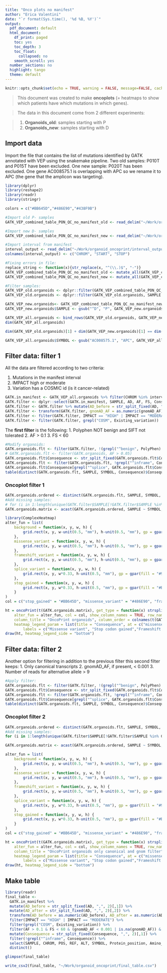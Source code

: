```yaml
---
title: "Onco plots no manifest"
author: "Erica Valentini"
date: "`r format(Sys.time(), '%d %B, %Y')`"
output:
  pdf_document: default
  html_document:
    df_print: paged
    toc: yes
    toc_depth: 3
    toc_float:
      collapsed: no
    smooth_scroll: yes
  number_sections: no
  highlight: tango
  theme: default
---
```


```r
knitr::opts_chunk$set(echo = TRUE, warning = FALSE, message=FALSE, cache=TRUE)
```

>This document was created to make __oncoplots__ (= heatmaps to show which patients have which mutations in which genes).

>The data in this document come from 2 different experiments:

>  1. __Organoids_old__: samples starting with P
  2. __Organoids_new__: samples starting with D

## Import data

Import the file that contains the list of mutations identified by GATK annotated with VEP using the snakemake pipeline.
Two old samples: P010T and P015T have been excluded.
One new sample: P020T has been excluded.
One gene AC008575.1 is overlapping with APC so we rename it to APC (the gene that the amplicon was targeting).

```r
library(dplyr)
library(reshape2)
library(readr)
library(stringr)

colors = c("#BB645D","#486E90","#438F9B")

#Import old P- samples
GATK_VEP_combined_table_PON_QC_no_manifest_old <- read_delim("~/Work/organoid_oncoprint/GATK_VEP_combined_table_PON_QC_no_manifest.txt", "\t", escape_double = FALSE, col_types = cols(AD = col_character()), trim_ws = TRUE)

#Import new D- samples
GATK_VEP_combined_table_PON_QC_no_manifest_new <- read_delim("~/Work/organoid_oncoprint/GATK_VEP_combined_table_PON_QC_no_manifest_data_03_2018.txt","\t", escape_double = FALSE, trim_ws = TRUE)

#Import interval from manifest
interval_output <- read_delim("~/Work/organoid_oncoprint/interval_output.bed", "\t", escape_double = FALSE, col_names = FALSE, trim_ws = TRUE)
colnames(interval_output) <- c("CHROM", "START", "STOP")

#Fixing errors in file:
replace_string <- function(x){str_replace(x, "^(\\.)$", "-")}
GATK_VEP_combined_table_PON_QC_no_manifest_old <- mutate_all(GATK_VEP_combined_table_PON_QC_no_manifest_old, funs(replace_string))
GATK_VEP_combined_table_PON_QC_no_manifest_new <- mutate_all(GATK_VEP_combined_table_PON_QC_no_manifest_new, funs(replace_string))

#Filter samples:
GATK_VEP_old.organoids <- dplyr::filter(GATK_VEP_combined_table_PON_QC_no_manifest_old, grepl("^P", SAMPLE))
GATK_VEP_old.organoids <- dplyr::filter(GATK_VEP_old.organoids, SAMPLE != "P010T" & SAMPLE != "P015T")

GATK_VEP_new.organoids<- GATK_VEP_combined_table_PON_QC_no_manifest_new %>% filter(grepl("^D", SAMPLE)) %>% filter(SAMPLE != "D020T")
GATK_VEP_new.organoids$SAMPLE <- gsub("^D", "P", GATK_VEP_new.organoids$SAMPLE)

GATK_VEP_all.organoids <- bind_rows(GATK_VEP_old.organoids, GATK_VEP_new.organoids)
dim(GATK_VEP_all.organoids)

dim(GATK_VEP_old.organoids)[1] + dim(GATK_VEP_new.organoids)[1] == dim(GATK_VEP_all.organoids)[1]

GATK_VEP_all.organoids$SYMBOL <- gsub("AC008575.1", "APC", GATK_VEP_all.organoids$SYMBOL)
```

## Filter data: filter 1

All the data are filtered according to two criteria:

  1. Mutations in the manifest interval
  1. IMPACT high or moderate
  2. Variation has a COSMIC id (is it cancer-related)


```r
GATK.in_manifest <- GATK_VEP_all.organoids %>% filter(CHROM %in% interval_output$CHROM) %>% dplyr::select(CHROM, POS) %>% distinct() %>% left_join(interval_output) %>% mutate(in_range = if_else(POS > START & POS < STOP, "in", "out")) %>% filter(in_range == "in") %>% left_join(GATK_VEP_all.organoids)
GATK.filter <- dplyr::select(GATK.in_manifest, SAMPLE, AD, AF, FS, Consequence, IMPACT, SYMBOL, BIOTYPE, gnomAD_AF, Existing_variation, Amino_acids, Protein_position, Codons, BaseQRankSum, SIFT, PolyPhen, CLIN_SIG, CANONICAL)
GATK.filter <- GATK.filter %>% mutate(AD_before = str_split_fixed(AD, ",", 2)[,1]) %>% mutate(AD_after = str_split_fixed(AD, ",", 2)[,2])
GATK.filter <- transform(GATK.filter, gnomAD_AF = as.numeric(gnomAD_AF), FS = as.numeric(FS), AF = as.numeric(AF), AD_before = as.numeric(AD_before), AD_after = as.numeric(AD_after))
GATK.filter <- filter(GATK.filter, IMPACT == "HIGH" | IMPACT == "MODERATE")
GATK.filter <- filter(GATK.filter, grepl("COSM", Existing_variation))
```

The __first filter__ is the following:
  1. Polyphen NOT benign and SIFT not tolerated
  2. AF > 0.1
  3. FS < 60

```r
#Modify organoids:
GATK.organoids.flt <- filter(GATK.filter, !(grepl("^benign", PolyPhen) & grepl("^tolerated", SIFT)) & AF > 0.1 & FS < 60)
# GATK.organoids.flt <- filter(GATK.organoids, AF > 0.05)
GATK.organoids.flt$Consequence <- str_split_fixed(GATK.organoids.flt$Consequence, ",", 2)[,1]
GATK.organoids.flt <- filter(GATK.organoids.flt, !grepl("^inframe", Consequence))
GATK.organoids.flt$Consequence[grepl("^splice", GATK.organoids.flt$Consequence)] <- "splice_variant"
table(distinct(GATK.organoids.flt, SAMPLE, SYMBOL, Consequence)$Consequence)
```

### Oncoplot filter 1

```r
GATK.organoids.ordered <- distinct(GATK.organoids.flt, SAMPLE, SYMBOL, Consequence) %>% group_by(SAMPLE, SYMBOL) %>% dplyr::summarise(Consequence_all=paste(Consequence, collapse = ";"))
#Add missing samples:
# for (i in 1:length(unique(GATK.filter$SAMPLE[!GATK.filter$SAMPLE %in% GATK.organoids.flt$SAMPLE]))) GATK.organoids.ordered <- add_row(as.data.frame(GATK.organoids.ordered), SAMPLE = unique(GATK.filter$SAMPLE[!GATK.filter$SAMPLE %in% GATK.organoids.flt$SAMPLE])[[i]], SYMBOL = "TP53")
GATK.organoids.matrix <- acast(GATK.organoids.ordered, SAMPLE ~ SYMBOL, value.var = "Consequence_all")

library(ComplexHeatmap)
alter_fun = list(
    background = function(x, y, w, h) {
        grid.rect(x, y, w-unit(0.5, "mm"), h-unit(0.5, "mm"), gp = gpar(fill = "#E4E4E3", col = NA))
    },
    missense_variant = function(x, y, w, h) {
        grid.rect(x, y, w-unit(0.5, "mm"), h-unit(0.5, "mm"), gp = gpar(fill = "#486E90", col = NA))
    },
    frameshift_variant = function(x, y, w, h) {
        grid.rect(x, y, w-unit(0.5, "mm"), h-unit(0.5, "mm"), gp = gpar(fill = "#438F9B", col = NA))
    },
    splice_variant = function(x, y, w, h) {
        grid.rect(x, y, w*0.33, h-unit(0.5, "mm"), gp = gpar(fill = "#9E90B1", col = NA))
    },
    stop_gained = function(x, y, w, h) {
        grid.rect(x, y, w*0.33, h-unit(0.5, "mm"), gp = gpar(fill = "#BB645D", col = NA))
    }
)
col = c("stop_gained" = "#BB645D", "missense_variant" = "#486E90", "frameshift_variant" = "#438F9B", "splice_variant" = "#9E90B1")

ht = oncoPrint(t(GATK.organoids.matrix), get_type = function(x) strsplit(x, ";")[[1]],
    alter_fun = alter_fun, col = col, show_column_names = TRUE, row_names_gp = gpar(fontsize = 7),
    column_title = "OncoPrint organoids", column_order = colnames(t(GATK.organoids.matrix)) ,
    heatmap_legend_param = list(title = "Consequence", at = c("missense_variant", "stop_gained","frameshift_variant", "splice_variant"), 
        labels = c("Missense variant", "Stop codon gained","Frameshift variant", "Splice donor/acceptor variant"), nrow = 1, title_position = "leftcenter"))
draw(ht, heatmap_legend_side = "bottom")

```

## Filter data: filter 2

Another option for filtering in addition to the previous filter this second filter keeps:
  1. Only canonical transcripts
  2. gnomAD_AF, if present, < 0.001
  3. Number of reads for alternative allele > 9

```r
#Apply filter:
GATK.organoids.flt <- filter(GATK.filter, !(grepl("^benign", PolyPhen) & grepl("^tolerated", SIFT)) & AF > 0.1 & FS < 60 & (gnomAD_AF < 0.001 | is.na(gnomAD_AF)) & CANONICAL == "YES" & AD_after > 9)
GATK.organoids.flt$Consequence <- str_split_fixed(GATK.organoids.flt$Consequence, ",", 2)[,1]
GATK.organoids.flt <- filter(GATK.organoids.flt, !grepl("^inframe", Consequence))
GATK.organoids.flt$Consequence[grepl("^splice", GATK.organoids.flt$Consequence)] <- "splice_variant"
table(distinct(GATK.organoids.flt, SAMPLE, SYMBOL, Consequence)$Consequence)
```

### Oncoplot filter 2

```r

GATK.organoids.ordered <- distinct(GATK.organoids.flt, SAMPLE, SYMBOL, Consequence) %>% group_by(SAMPLE, SYMBOL) %>% dplyr::summarise(Consequence_all=paste(Consequence, collapse = ";"))
#Add missing samples:
for (i in 1:length(unique(GATK.filter$SAMPLE[!GATK.filter$SAMPLE %in% GATK.organoids.flt$SAMPLE]))) GATK.organoids.ordered <- add_row(as.data.frame(GATK.organoids.ordered), SAMPLE = unique(GATK.filter$SAMPLE[!GATK.filter$SAMPLE %in% GATK.organoids.flt$SAMPLE])[[i]], SYMBOL = "TP53")

GATK.organoids.matrix <- acast(GATK.organoids.ordered, SAMPLE ~ SYMBOL, value.var = "Consequence_all")

alter_fun = list(
    background = function(x, y, w, h) {
        grid.rect(x, y, w-unit(0.5, "mm"), h-unit(0.5, "mm"), gp = gpar(fill = "#E4E4E3", col = NA))
    },
    missense_variant = function(x, y, w, h) {
        grid.rect(x, y, w-unit(0.5, "mm"), h-unit(0.5, "mm"), gp = gpar(fill = "#486E90", col = NA))
    },
    frameshift_variant = function(x, y, w, h) {
        grid.rect(x, y, w-unit(0.5, "mm"), h-unit(0.5, "mm"), gp = gpar(fill = "#438F9B", col = NA))
    },
    splice_variant = function(x, y, w, h) {
        grid.rect(x, y, w*0.33, h-unit(0.5, "mm"), gp = gpar(fill = "#9E90B1", col = NA))
    },
    stop_gained = function(x, y, w, h) {
        grid.rect(x, y, w*0.33, h-unit(0.5, "mm"), gp = gpar(fill = "#BB645D", col = NA))
    }
)
col = c("stop_gained" = "#BB645D", "missense_variant" = "#486E90", "frameshift_variant" = "#438F9B", "splice_variant" = "#9E90B1")

ht = oncoPrint(t(GATK.organoids.matrix), get_type = function(x) strsplit(x, ";")[[1]],
    alter_fun = alter_fun, col = col, show_column_names = TRUE, row_names_gp = gpar(fontsize = 7),
    column_title = "OncoPrint organoids only canonical and gnom filter", column_order = colnames(t(GATK.organoids.matrix)) , row_order = rownames(t(GATK.organoids.matrix)), 
    heatmap_legend_param = list(title = "Consequence", at = c("missense_variant", "stop_gained","frameshift_variant", "splice_variant"), 
        labels = c("Missense variant", "Stop codon gained","Frameshift variant", "Splice donor/acceptor variant"), nrow = 1, title_position = "leftcenter"))
draw(ht, heatmap_legend_side = "bottom")

```

## Make table

```r
library(readr)
final_table <- 
  GATK.in_manifest %>% 
  mutate(AD_before = str_split_fixed(AD, ",", 2)[,1]) %>% 
  mutate(AD_after = str_split_fixed(AD, ",", 2)[,2]) %>% 
  transform(AD_before = as.numeric(AD_before), AD_after = as.numeric(AD_after), gnomAD_AF = as.numeric(gnomAD_AF), FS = as.numeric(FS), AF = as.numeric(AF)) %>% 
  filter(IMPACT == "HIGH" | IMPACT == "MODERATE") %>%
  filter(grepl("COSM", Existing_variation)) %>% 
  filter(AF > 0.1 & FS < 60 & (gnomAD_AF < 0.001 | is.na(gnomAD_AF)) & !(grepl("^benign", PolyPhen) & grepl("^tolerated", SIFT)) & CANONICAL == "YES") %>% 
  mutate(Consequence = str_split_fixed(Consequence, ",", 2)[,1]) %>% 
  filter(!grepl("^inframe", Consequence)) %>% 
  select(SAMPLE, CHROM, POS, REF, ALT, SYMBOL, Protein_position, Amino_acids, Consequence, AF) %>%
  distinct()

glimpse(final_table)

write_csv2(final_table, "~/Work/organoid_oncoprint/final_table.csv")
```